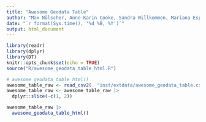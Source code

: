 ```yaml
---
title: "Awesome Geodata Table"
author: "Max Nölscher, Anne-Karin Cooke, Sandra Willkommen, Mariana Espina-Gomez"
date: "`r format(Sys.time(), '%d %B, %Y')`"
output: html_document
---
```


```r
library(readr)
library(dplyr)
library(DT)
knitr::opts_chunk$set(echo = TRUE)
source("R/awesome_geodata_table_html.R")
```


```r
# awesome_geodata_table_html()
awesome_table_raw <- read_csv2(  "inst/extdata/awesome_geodata_table.csv")
awesome_table_raw <- awesome_table_raw |>
  dplyr::slice(-c(1, 2))

awesome_table_raw |> 
  awesome_geodata_table_html()
```
